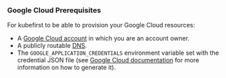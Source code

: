 ### Google Cloud Prerequisites

For kubefirst to be able to provision your Google Cloud resources:

- A [Google Cloud account](https://cloud.google.com) in which you are an account owner.
- A publicly routable [DNS](https://cloud.google.com/dns/docs/overview).
- The `GOOGLE_APPLICATION_CREDENTIALS` environment variable set with the credential JSON file (see [Google Cloud documentation](https://cloud.google.com/docs/authentication/application-default-credentials) for more information on how to generate it).
